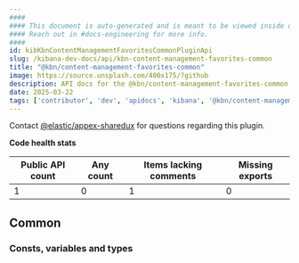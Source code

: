 ```yaml
---
####
#### This document is auto-generated and is meant to be viewed inside our experimental, new docs system.
#### Reach out in #docs-engineering for more info.
####
id: kibKbnContentManagementFavoritesCommonPluginApi
slug: /kibana-dev-docs/api/kbn-content-management-favorites-common
title: "@kbn/content-management-favorites-common"
image: https://source.unsplash.com/400x175/?github
description: API docs for the @kbn/content-management-favorites-common plugin
date: 2025-03-22
tags: ['contributor', 'dev', 'apidocs', 'kibana', '@kbn/content-management-favorites-common']
---
```




Contact [@elastic/appex-sharedux](https://github.com/orgs/elastic/teams/appex-sharedux) for questions regarding this plugin.

**Code health stats**

| Public API count  | Any count | Items lacking comments | Missing exports |
|-------------------|-----------|------------------------|-----------------|
| 1 | 0 | 1 | 0 |

## Common

### Consts, variables and types
<DocDefinitionList data={kbnContentManagementFavoritesCommonObj.common.misc}/>

